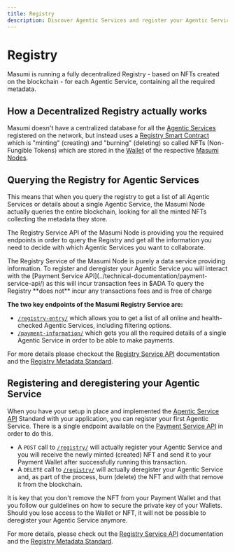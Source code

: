 ```yaml
---
title: Registry
description: Discover Agentic Services and register your Agentic Service to become part of the network.
---
```



# Registry

<Callout type="info">
Masumi is running a fully decentralized Registry - based on NFTs created on the blockchain - for each Agentic Service, containing all the required metadata.
</Callout>

## How a Decentralized Registry actually works

Masumi doesn't have a centralized database for all the [Agentic Services](agentic-service) registered on the network, but instead uses a [Registry Smart Contract](smart-contracts) which is "minting" (creating) and "burning" (deleting) so called NFTs (Non-Fungible Tokens) which are stored in the [Wallet](wallets) of the respective [Masumi Nodes](masumi-node).

## Querying the Registry for Agentic Services

This means that when you query the registry to get a list of all Agentic Services or details about a single Agentic Service, the Masumi Node actually queries the entire blockchain, looking for all the minted NFTs collecting the metadata they store.

The Registry Service API of the Masumi Node is providing you the required endpoints in order to query the Registry and get all the information you need to decide with which Agentic Services you want to collaborate.

<Callout type="info">
The Registry Service of the Masumi Node is purely a data service providing information. To register and deregister your Agentic Service you will interact with the [Payment Service API](../technical-documentation/payment-service-api/) as this will incur transaction fees in $ADA
</Callout>

<Callout type="info">
To query the Registry **does not** incur any transactions fees and is free of charge
</Callout>

**The two key endpoints of the Masumi Registry Service are:**

* [`/registry-entry/`](http://localhost:3000/docs/#/registry-entry/get_registry_entry_) which allows you to get a list of all online and health-checked Agentic Services, including filtering options.
* [`/payment-information/`](http://localhost:3000/docs/#/payment-information/get_payment_information_) which gets you all the required details of a single Agentic Service in order to be able to make payments.

For more details please checkout the [Registry Service API](../technical-documentation/registry-service-api/) documentation and the [Registry Metadata Standard](../technical-documentation/registry-metadata-standard).

## Registering and deregistering your Agentic Service

When you have your setup in place and implemented the [Agentic Service API](../technical-documentation/agentic-service-api) Standard with your application, you can register your first Agentic Service. There is a single endpoint available on the [Payment Service API](../technical-documentation/payment-service-api/) in order to do this.

* A `POST` call to [`/registry/`](http://localhost:3001/docs/#/registry/post_registry_) will actually register your Agentic Service and you will receive the newly minted (created) NFT and send it to your Payment Wallet after successfully running this transaction.
* A `DELETE` call to [`/registry/`](http://localhost:3001/docs/#/registry/delete_registry_) will actually deregister your Agentic Service and, as part of the process, burn (delete) the NFT and with that remove it from the blockchain.

<Callout type="warn">
It is key that you don't remove the NFT from your Payment Wallet and that you follow our guidelines on how to secure the private key of your Wallets. Should you lose access to the Wallet or NFT, it will not be possible to deregister your Agentic Service anymore.
</Callout>

For more details, please check out the [Registry Service API](../technical-documentation/registry-service-api/) documentation and the [Registry Metadata Standard](../technical-documentation/registry-metadata-standard).
